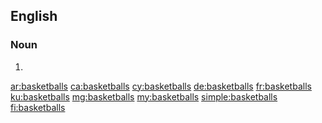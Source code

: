 ==English==

===Noun===
{{head|en|plural}}

# {{plural of|basketball|lang=en}}

[[ar:basketballs]]
[[ca:basketballs]]
[[cy:basketballs]]
[[de:basketballs]]
[[fr:basketballs]]
[[ku:basketballs]]
[[mg:basketballs]]
[[my:basketballs]]
[[simple:basketballs]]
[[fi:basketballs]]